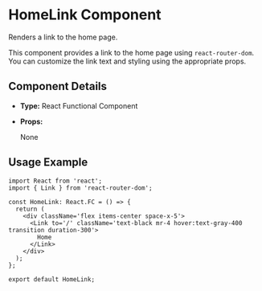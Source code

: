 # HomeLink Component

Renders a link to the home page.

This component provides a link to the home page using `react-router-dom`. You
can customize the link text and styling using the appropriate props.

## Component Details

- **Type:** React Functional Component
- **Props:**

  None

## Usage Example

```tsx
import React from 'react';
import { Link } from 'react-router-dom';

const HomeLink: React.FC = () => {
  return (
    <div className='flex items-center space-x-5'>
      <Link to='/' className='text-black mr-4 hover:text-gray-400 transition duration-300'>
        Home
      </Link>
    </div>
  );
};

export default HomeLink;
